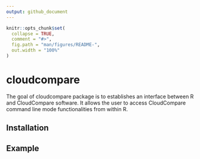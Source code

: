 ```yaml
---
output: github_document
---
```


<!-- README.md is generated from README.Rmd. Please edit that file -->

```r
knitr::opts_chunk$set(
  collapse = TRUE,
  comment = "#>",
  fig.path = "man/figures/README-",
  out.width = "100%"
)
```
# cloudcompare

The goal of cloudcompare package is to establishes an interface between R and CloudCompare software. It allows the user to access CloudCompare command line mode functionalities from within R.

## Installation



<!-- ``` r -->
<!-- install.packages("cloudcompare") -->
<!-- ``` -->

## Example

